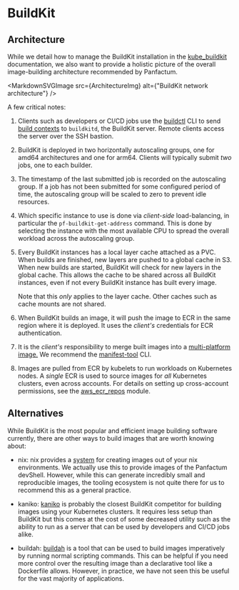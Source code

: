 

# BuildKit

## Architecture

While we detail how to manage the BuildKit installation in the [kube\_buildkit](/docs/main/reference/infrastructure-modules/direct/kubernetes/kube_buildkit)
documentation, we also want to provide a holistic picture of the overall image-building architecture recommended by
Panfactum.

<MarkdownSVGImage src={ArchitectureImg} alt={"BuildKit network architecture"} />

A few critical notes:

1. Clients such as developers or CI/CD jobs use the [buildctl](https://github.com/moby/buildkit/blob/master/docs/reference/buildctl.md)
   CLI to send [build contexts](https://docs.docker.com/build/building/context/) to `buildkitd`, the BuildKit server. Remote
   clients access the server over the SSH bastion.

2. BuildKit is deployed in two horizontally autoscaling groups, one for amd64 architectures and one for arm64. Clients
   will typically submit *two* jobs, one to each builder.

3. The timestamp of the last submitted job is recorded on the autoscaling group. If a job has not been submitted for some
   configured period of time, the autoscaling group will be scaled to zero to prevent idle resources.

4. Which specific instance to use is done via *client-side* load-balancing, in particular the `pf-buildkit-get-address`
   command. This is done by selecting the instance with the most available CPU to spread the overall workload
   across the autoscaling group.

5. Every BuildKit instances has a local layer cache attached as a PVC. When builds are finished, new layers are pushed
   to a global cache in S3. When new builds are started, BuildKit will check for new layers in the global cache. This
   allows the cache to be shared across all BuildKit instances, even if not every BuildKit instance has built every image.

   Note that this *only* applies to the layer cache. Other caches such as cache mounts are not shared.

6. When BuildKit builds an image, it will push the image to ECR in the same region where it is deployed. It uses
   the *client's* credentials for ECR authentication.

7. It is the *client's* responsibility to merge built images into a [multi-platform image.](https://docs.docker.com/build/building/multi-platform/)
   We recommend the [manifest-tool](https://github.com/estesp/manifest-tool) CLI.

8. Images are pulled from ECR by kubelets to run workloads on Kubernetes nodes. A *single* ECR is used to source
   images for *all* Kubernetes clusters, even across accounts. For details on setting up cross-account permissions, see
   the [aws\_ecr\_repos](/docs/main/reference/infrastructure-modules/direct/aws/aws_ecr_repos) module.

## Alternatives

While BuildKit is the most popular and efficient image building software currently, there are other ways to build images that are
worth knowing about:

* nix: nix provides a [system](https://ryantm.github.io/nixpkgs/builders/images/dockertools/) for creating images out
  of your nix environments. We actually use this to provide images of the Panfactum devShell. However, while this can
  generate incredibly small and reproducible images, the tooling ecosystem is not quite there for us to recommend this
  as a general practice.

* kaniko: [kaniko](https://github.com/GoogleContainerTools/kaniko) is probably the closest BuildKit competitor for building
  images using your Kubernetes clusters. It requires
  less setup than BuildKit but this comes at the cost of some decreased utility such as the ability to run as a server that can be used
  by developers and CI/CD jobs alike.

* buildah: [buildah](https://buildah.io/) is a tool that can be used to build images imperatively by running normal
  scripting commands. This can be helpful if you need more control over the resulting image than a declarative tool
  like a Dockerfile allows. However, in practice, we have not seen this be useful for the vast majority of applications.
